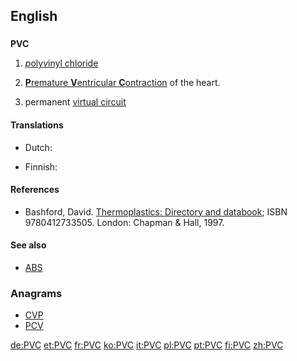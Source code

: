 ==English==
{{wikipedia|PVC (disambiguation)}}

==={{initialism}}===
'''PVC'''

# {{organic compound}} [[polyvinyl chloride|''p''oly''v''inyl ''c''hloride]]
# {{medicine}} [[premature ventricular contraction|'''P'''remature '''V'''entricular '''C'''ontraction]] of the heart.
# {{networking}} permanent [[virtual circuit]]

====Translations====
{{trans-top|organic compound}}
* Dutch: {{t-|nl|PVC}}
{{trans-mid}}
* Finnish: {{t-|fi|PVC-muovi}}
{{trans-bottom}}

{{trans-top|medicine}}
{{trans-mid}}
{{trans-bottom}}

====References====
* {{organic chemistry}} Bashford, David.  [http://books.google.com/books?id=ycLq-EYaE0QC&dq=a.+schulman&source=gbs_navlinks_s Thermoplastics: Directory and databook]; ISBN 9780412733505. London: Chapman & Hall, 1997. 

====See also====
* {{sense|chemistry}} [[ABS]]

===Anagrams===
* [[CVP#English|CVP]]
* [[PCV#English|PCV]]

[[de:PVC]]
[[et:PVC]]
[[fr:PVC]]
[[ko:PVC]]
[[it:PVC]]
[[pl:PVC]]
[[pt:PVC]]
[[fi:PVC]]
[[zh:PVC]]